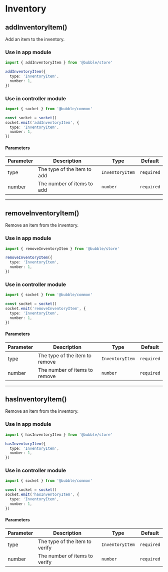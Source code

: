 # Inventory

## addInventoryItem()

Add an item to the inventory.

### Use in app module

```typescript
import { addInventoryItem } from '@bubble/store'

addInventoryItem({
  type: 'InventoryItem',
  number: 1,
})
```

### Use in controller module

```typescript
import { socket } from '@bubble/common'

const socket = socket()
socket.emit('addInventoryItem', {
  type: 'InventoryItem',
  number: 1,
})
```

#### Parameters

| Parameter | Description                 | Type            | Default    |
| --------- | --------------------------- | --------------- | ---------- |
| type      | The type of the item to add | `InventoryItem` | `required` |
| number    | The number of items to add  | `number`        | `required` |

---

## removeInventoryItem()

Remove an item from the inventory.

### Use in app module

```typescript
import { removeInventoryItem } from '@bubble/store'

removeInventoryItem({
  type: 'InventoryItem',
  number: 1,
})
```

### Use in controller module

```typescript
import { socket } from '@bubble/common'

const socket = socket()
socket.emit('removeInventoryItem', {
  type: 'InventoryItem',
  number: 1,
})
```

#### Parameters

| Parameter | Description                    | Type            | Default    |
| --------- | ------------------------------ | --------------- | ---------- |
| type      | The type of the item to remove | `InventoryItem` | `required` |
| number    | The number of items to remove  | `number`        | `required` |

---

## hasInventoryItem()

Remove an item from the inventory.

### Use in app module

```typescript
import { hasInventoryItem } from '@bubble/store'

hasInventoryItem({
  type: 'InventoryItem',
  number: 1,
})
```

### Use in controller module

```typescript
import { socket } from '@bubble/common'

const socket = socket()
socket.emit('hasInventoryItem', {
  type: 'InventoryItem',
  number: 1,
})
```

#### Parameters

| Parameter | Description                    | Type            | Default    |
| --------- | ------------------------------ | --------------- | ---------- |
| type      | The type of the item to verify | `InventoryItem` | `required` |
| number    | The number of items to verify  | `number`        | `required` |
